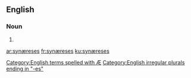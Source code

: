 ==English==

===Noun===
{{head|en|noun plural form}}

# {{plural of|synæresis|lang=en}}

[[Category:English terms spelled with Æ]]
[[Category:English irregular plurals ending in "-es"]]

[[ar:synæreses]]
[[fr:synæreses]]
[[ku:synæreses]]